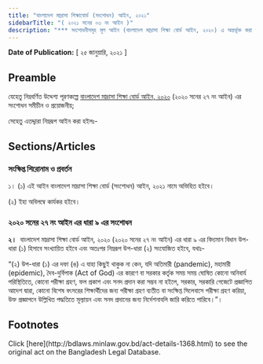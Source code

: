 ```yaml
---
title: "বাংলাদেশ মাদ্রাসা শিক্ষাবোর্ড (সংশোধন) আইন, ২০২১"
sidebarTitle: "( ২০২১ সনের ০৩ নং আইন )"
description: "*** সংশোধনীসমূহ মূল আইন (বাংলাদেশ মাদ্রাসা শিক্ষা বোর্ড আইন, ২০২০) এ অন্তর্ভূক্ত করা হয়েছে *** বাংলাদেশ মাদ্রাসা শিক্ষা বোর্ড আইন, ২০২০ সংশোধনকল্পে প্রণীত আইন"
---
```


**Date of Publication:** [ ২৫ জানুয়ারি, ২০২১ ]

## Preamble

যেহেতু নিম্নবর্ণিত উদ্দেশ্য পূরণকল্পে [বাংলাদেশ মাদ্রাসা শিক্ষা বোর্ড আইন, ২০২০](/laws/act-1352 "বাংলাদেশ মাদ্রাসা শিক্ষা বোর্ড আইন, ২০২০") (২০২০ সনের ২৭ নং আইন) এর সংশোধন সমীচীন ও প্রয়োজনীয়;

সেহেতু এতদ্দ্বারা নিম্নরূপ আইন করা হইলঃ-

## Sections/Articles

### সংক্ষিপ্ত শিরোনাম ও প্রবর্তন

১। (১) এই আইন বাংলাদেশ মাদ্রাসা শিক্ষা বোর্ড (সংশোধন) আইন, ২০২১ নামে অভিহিত হইবে।

(২) ইহা অবিলম্বে কার্যকর হইবে।

### ২০২০ সনের ২৭ নং আইন এর ধারা ৯ এর সংশোধন

**২।**  বাংলাদেশ মাদ্রাসা শিক্ষা বোর্ড আইন, ২০২০ (২০২০ সনের ২৭ নং আইন) এর ধারা ৯ এর বিদ্যমান বিধান উপ-ধারা (১) হিসাবে সংখ্যায়িত হইবে এবং অতঃপর নিম্নরূপ উপ-ধারা (২) সংযোজিত হইবে, যথাঃ-

“(২) উপ-ধারা (১) এর দফা (ঙ) এ যাহা কিছুই থাকুক না কেন, যদি অতিমারী (pandemic), মহামারী (epidemic), দৈব-দুর্বিপাক (Act of God) এর কারণে বা সরকার কর্তৃক সময় সময় ঘোষিত কোনো অনিবার্য পরিস্থিতিতে, কোনো পরীক্ষা গ্রহণ, ফল প্রকাশ এবং সনদ প্রদান করা সম্ভব না হইলে, সরকার, সরকারি গেজেটে প্রজ্ঞাপিত আদেশ দ্বারা, কোনো বিশেষ বৎসরের শিক্ষার্থীদের জন্য পরীক্ষা গ্রহণ ব্যতীত বা সংক্ষিপ্ত সিলেবাসে পরীক্ষা গ্রহণ করিয়া, উক্ত প্রজ্ঞাপনে উল্লিখিত পদ্ধতিতে মূল্যায়ন এবং সনদ প্রদানের জন্য নির্দেশনাবলি জারি করিতে পারিবে।”।

## Footnotes

<Note>
  Click [here](http://bdlaws.minlaw.gov.bd/act-details-1368.html) to see the original act on the Bangladesh Legal Database.
</Note>
